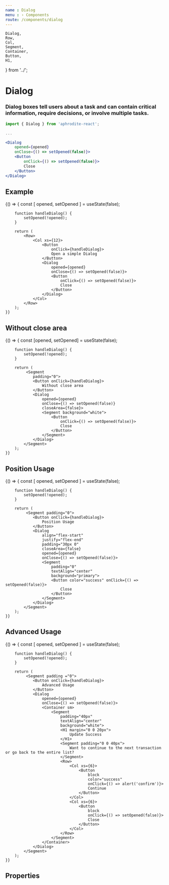 ```yaml
---
name : Dialog
menu : › Components
route: /components/dialog
---
```


    Dialog,
    Row,
    Col,
    Segment,
    Container,
    Button,
    H1,
} from '../';


# Dialog
### Dialog boxes tell users about a task and can contain critical information, require decisions, or involve multiple tasks.

```jsx
import { Dialog } from 'aphrodite-react';

...

<Dialog
    opened={opened}
    onClose={() => setOpened(false)}>
    <Button
        onClick={() => setOpened(false)}>
        Close
    </Button>
</Dialog>
```


## Example

<Playground>
    {() => {
        const [ opened, setOpened ] = useState(false);

        function handleDialog() {
            setOpened(!opened);
        }

        return (
            <Row>
                <Col xs={12}>
                    <Button
                        onClick={handleDialog}>
                        Open a simple Dialog
                    </Button>
                    <Dialog
                        opened={opened}
                        onClose={() => setOpened(false)}>
                        <Button
                            onClick={() => setOpened(false)}>
                            Close
                        </Button>
                    </Dialog>
                </Col>
            </Row>
        );
    }}
</Playground>


## Without close area

<Playground>
    {() => {
        const [opened, setOpened] = useState(false);

        function handleDialog() {
            setOpened(!opened);
        }

        return (
             <Segment
                padding="0">
                <Button onClick={handleDialog}>
                    Without close area
                </Button>
                <Dialog
                    opened={opened}
                    onClose={() => setOpened(false)}
                    closeArea={false}>
                    <Segment background="white">
                        <Button
                            onClick={() => setOpened(false)}>
                            Close
                        </Button>
                    </Segment>
                </Dialog>
            </Segment>
        );
    }}
</Playground>


## Position Usage

<Playground>
    {() => {
        const [ opened, setOpened ] = useState(false);

        function handleDialog() {
            setOpened(!opened);
        }

        return (
             <Segment padding="0">
                <Button onClick={handleDialog}>
                    Position Usage
                </Button>
                <Dialog
                    align="flex-start"
                    justify="flex-end"
                    padding="30px 0"
                    closeArea={false}
                    opened={opened}
                    onClose={() => setOpened(false)}>
                    <Segment
                        padding="0"
                        textAlign="center"
                        background="primary">
                        <Button color="success" onClick={() => setOpened(false)}>
                            Close
                        </Button>
                    </Segment>
                </Dialog>
            </Segment>
        );
    }}
</Playground>


## Advanced Usage

<Playground>
    {() => {
        const [ opened, setOpened ] = useState(false);

        function handleDialog() {
            setOpened(!opened);
        }

        return (
             <Segment padding ="0">
                <Button onClick={handleDialog}>
                    Advanced Usage
                </Button>
                <Dialog
                    opened={opened}
                    onClose={() => setOpened(false)}>
                    <Container sm>
                        <Segment
                            padding="40px"
                            textAlign="center"
                            background="white">
                            <H1 margin="0 0 20px">
                                Update Success
                            </H1>
                            <Segment padding="0 0 40px">
                                Want to continue to the next transaction or go back to the entire list?
                            </Segment>
                            <Row>
                                <Col xs={6}>
                                    <Button
                                        block
                                        color="success"
                                        onClick={() => alert('confirm')}>
                                        Continue
                                    </Button>
                                </Col>
                                <Col xs={6}>
                                    <Button
                                        block
                                        onClick={() => setOpened(false)}>
                                        Close
                                    </Button>
                                </Col>
                            </Row>
                        </Segment>
                    </Container>
                </Dialog>
            </Segment>
        );
    }}
</Playground>


## Properties

<Props of={Dialog} />
